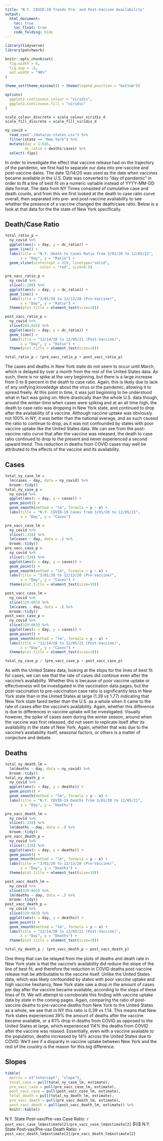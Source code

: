 ```yaml
---
title: "N.Y. COVID-19 Trends Pre- and Post-Vaccine Availability"
output: 
  html_document:
    toc: true
    toc_float: true
    code_folding: hide
---
```


```r
library(tidyverse)
library(patchwork)

knitr::opts_chunk$set(
  fig.width = 6,
  fig.asp = .6,
  out.width = "90%"
)

theme_set(theme_minimal() + theme(legend.position = "bottom"))

options(
  ggplot2.continuous.colour = "viridis",
  ggplot2.continuous.fill = "viridis"
)

scale_colour_discrete = scale_colour_viridis_d
scale_fill_discrete = scale_fill_viridis_d
```

```r
ny_covid = 
  read_csv("./data/us-states.csv") %>% 
  filter(state == "New York") %>% 
  mutate(day = 1:645,
         dc_ratio = deaths/cases) %>% 
  select(-fips)
```

In order to investigate the effect that vaccine release had on the trajectory of the pandemic, we first had to separate our data into pre-vaccine and post-vaccine dates. The date 12/14/20 was used as the date when vaccines became available in the U.S. Date was converted to "day of pandemic" in order to fit a line of best fit on a numeric variable instead of YYYY-MM-DD date format. The data from NY Times consisted of cumulative case and death counts, and from this we first looked at the death to case ratio curve overall, then separated into pre- and post-vaccine availability to see whether the presence of a vaccine changed the death/case ratio. Below is a look at that data for the the state of New York specifically.

## Death/Case Ratio

```r
total_ratio_p = 
  ny_covid %>% 
  ggplot(aes(x = day, y = dc_ratio)) +
  geom_line() +
  labs(title = "N.Y. Death to Cases Ratio from 3/01/20 to 12/05/21",
       x = "Day", y = "Ratio") +
  geom_vline(xintercept = 329, linetype="solid", 
                color = "red", size=0.5)

pre_vacc_ratio_p = 
  ny_covid %>% 
  slice(1:288) %>% 
  ggplot(aes(x = day, y = dc_ratio)) +
  geom_line() +
  labs(title = "3/01/20 to 12/13/20 (Pre-Vaccine)",
       x = "Day", y = "Ratio") +
  theme(plot.title = element_text(size=10))

post_vacc_ratio_p = 
  ny_covid %>% 
  slice(289:645) %>% 
  ggplot(aes(x = day, y = dc_ratio)) +
  geom_line() +
  labs(title = "12/14/20 to 12/05/21 (Post-Vaccine)",
       x = "Day", y = "Ratio") +
  theme(plot.title = element_text(size=10))

total_ratio_p / (pre_vacc_ratio_p + post_vacc_ratio_p)
```

The cases and deaths in New York state do not seem to occur until March, which is delayed by over a month from the rest of the United States data. As such, there is no spike at the very beginning, but there is a large increase from 0 to 8 percent in the death to case ratio. Again, this is likely due to lack of any unifying knowledge about the virus or the pandemic, allowing it to spread freely. At this point in time, it was just beginning to be understood what in fact was going on. More drastically than the whole U.S. data though, around the winter-time when cases were spiking and at an all time high, the death to case ratio was dropping in New York state, and continued to drop after the availability of a vaccine. Although vaccine uptake was obviously not 100% in NY, it was better than the national average, and as such caused the ratio to continue to drop, as it was not confounded by states with poor vaccine uptake like the United States data. We can see from the post-vaccine ratio curve that after the vaccine was released, the death to case ratio continued to drop to the present and never experienced a second upward trend. This reduction in deaths from COVID cases may well be attributed to the effects of the vaccine and its availability.

## Cases

```r
total_ny_case_lm = 
  lm(cases ~ day, data = ny_covid) %>% 
  broom::tidy()
total_ny_case_p = 
  ny_covid %>% 
  ggplot(aes(x = day, y = cases)) +
  geom_point() +
  geom_smooth(method = "lm", formula = y ~ x) +
  labs(title = "N.Y. COVID-19 Cases from 3/01/20 to 12/05/21",
       x = "Day", y = "Cases")

pre_vacc_case_lm = 
  ny_covid %>% 
  slice(1:328) %>% 
  lm(cases ~ day, data = .) %>% 
  broom::tidy()
pre_vacc_case_p = 
  ny_covid %>% 
  slice(1:328) %>% 
  ggplot(aes(x = day, y = cases)) +
  geom_point() +
  geom_smooth(method = "lm", formula = y ~ x) +
  labs(title = "3/01/20 to 12/13/20 (Pre-Vaccine)",
       x = "Day", y = "Cases") +
  theme(plot.title = element_text(size=10))

post_vacc_case_lm = 
  ny_covid %>% 
  slice(329:663) %>% 
  lm(cases ~ day, data = .) %>% 
  broom::tidy()
post_vacc_case_p = 
  ny_covid %>% 
  slice(329:663) %>%
  ggplot(aes(x = day, y = cases)) +
  geom_point() +
  geom_smooth(method = "lm", formula = y ~ x) +
  labs(title = "12/14/20 to 12/05/21 (Post-Vaccine)",
       x = "Day", y = "Cases") +
  theme(plot.title = element_text(size=10))

total_ny_case_p / (pre_vacc_case_p + post_vacc_case_p)
```

As with the United States data, looking at the slops for the lines of best fit for cases, we can see that the rate of cases did continue even after the vaccine's availability. Whether this is because of poor vaccine uptake or effectiveness will be investigated in the vaccination data pages, but the post-vaccination to pre-vaccination case ratio is significantly less in New York state than in the United States at large (1.39 vs 1.77) indicating that New York state fared better than the U.S. as a whole when it came to the rate of cases after the vaccine's availability. Again, whether this difference is due to differences in vaccine uptake will be investigated. Visually however, the spike of cases seen during the winter season, around when the vaccine was first released, did not seem to replicate itself after its availability in the state of New York. Again, whether that was due to the vaccine's availability itself, seasonal factors, or others is a matter of conjecture and debate.

## Deaths

```r
total_ny_death_lm = 
  lm(deaths ~ day, data = ny_covid) %>% 
  broom::tidy()
total_ny_death_p = 
  ny_covid %>% 
  ggplot(aes(x = day, y = deaths)) +
  geom_point() +
  geom_smooth(method = "lm", formula = y ~ x) +
  labs(title = "N.Y. COVID-19 Deaths from 3/01/20 to 12/05/21",
       x = "Day", y = "Deaths")

pre_vacc_death_lm = 
  ny_covid %>% 
  slice(1:328) %>% 
  lm(deaths ~ day, data = .) %>% 
  broom::tidy()
pre_vacc_death_p = 
  ny_covid %>% 
  slice(1:328) %>% 
  ggplot(aes(x = day, y = deaths)) +
  geom_point() +
  geom_smooth(method = "lm", formula = y ~ x) +
  labs(title = "3/01/20 to 12/13/20 (Pre-Vaccine)",
       x = "Day", y = "Deaths") +
  theme(plot.title = element_text(size=10))

post_vacc_death_lm = 
  ny_covid %>% 
  slice(329:663) %>% 
  lm(deaths ~ day, data = .) %>% 
  broom::tidy()
post_vacc_death_p = 
  ny_covid %>% 
  slice(329:663) %>% 
  ggplot(aes(x = day, y = deaths)) +
  geom_point() +
  geom_smooth(method = "lm", formula = y ~ x) +
  labs(title = "12/14/20 to 12/05/21 (Post-Vaccine)",
       x = "Day", y = "Deaths") +
  theme(plot.title = element_text(size=10))

total_ny_death_p / (pre_vacc_death_p + post_vacc_death_p)
```

One thing that can be relayed from the plots of deaths and death rate in New York state is that the vaccine's availability did reduce the slope of the line of best fit, and therefore the reduction in COVID deaths post-vaccine release mat be attributable to the vaccine itself. Unlike the United States data, which was likely confounded by states with poor vaccine uptake and high vaccine hesitancy, New York state saw a drop in the amount of cases per day after the vaccine became available, according to the slops of these lines of fit. We will attempt to corroborate this finding with vaccine uptake data by state in the coming pages. Again, comparing the ratio of post-vaccine deaths to pre-vaccine deaths from New York to the United States as a whole, we see that in NY this ratio is 0.39 vs 1.14. This means that New York states experienced 39% the amount of deaths after the vaccine became available, or a 61% drop in deaths from COVID as opposed to the United States at large, which experienced 114% the deaths from COVID after the vaccine was relased. Essentially, even with a vaccine available to the population, deaths increased by 14% across the United States due to COVID. We'll see if a disparity in vaccine uptake between New York and the rest of the country is the reason for this big difference.

## Slopes

```r
tibble(
  metric = c("intercept", "slope"),
  total_case = pull(total_ny_case_lm, estimate),
  pre_vacc_case = pull(pre_vacc_case_lm, estimate),
  post_vacc_case = pull(post_vacc_case_lm, estimate),
  total_death = pull(total_ny_death_lm, estimate),
  pre_vacc_death = pull(pre_vacc_death_lm, estimate),
  post_vacc_death = pull(post_vacc_death_lm, estimate)) %>% 
  knitr::kable()

```

N.Y. State Post-vax/Pre-vax Case Ratio: `r post_vacc_case_lm$estimate[2]/pre_vacc_case_lm$estimate[2]` $\\$
N.Y. State Post-vax/Pre-vax Death Ratio: `r post_vacc_death_lm$estimate[2]/pre_vacc_death_lm$estimate[2]`
